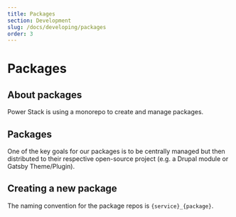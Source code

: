```yaml
---
title: Packages
section: Development
slug: /docs/developing/packages
order: 3
---
```


# Packages

## About packages

Power Stack is using a monorepo to create and manage packages.

## Packages

One of the key goals for our packages is to be centrally managed but then distributed to their respective open-source
project (e.g. a Drupal module or Gatsby Theme/Plugin).

## Creating a new package

The naming convention for the package repos is `{service}_{package}`.

